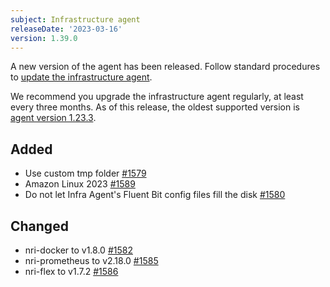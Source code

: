 ```yaml
---
subject: Infrastructure agent
releaseDate: '2023-03-16'
version: 1.39.0
---
```


A new version of the agent has been released. Follow standard procedures to [update the infrastructure agent](/docs/infrastructure/install-configure-manage-infrastructure/update-or-uninstall/update-infrastructure-agent).

We recommend you upgrade the infrastructure agent regularly, at least every three months. As of this release, the oldest supported version is [agent version 1.23.3](/docs/release-notes/infrastructure-release-notes/infrastructure-agent-release-notes/new-relic-infrastructure-agent-1233).

## Added

* Use custom tmp folder [#1579](https://github.com/newrelic/infrastructure-agent/pull/1579)
* Amazon Linux 2023  [#1589](https://github.com/newrelic/infrastructure-agent/pull/1589)
* Do not let Infra Agent's Fluent Bit config files fill the disk [#1580](https://github.com/newrelic/infrastructure-agent/pull/1580)

## Changed

* nri-docker to v1.8.0 [#1582](https://github.com/newrelic/infrastructure-agent/pull/1582)
* nri-prometheus to v2.18.0 [#1585](https://github.com/newrelic/infrastructure-agent/pull/1585)
* nri-flex to v1.7.2 [#1586](https://github.com/newrelic/infrastructure-agent/pull/1586)
